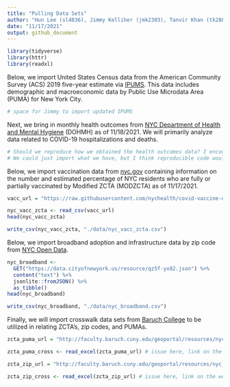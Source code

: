 ```yaml
---
title: "Pulling Data Sets"
author: "Hun Lee (sl4836), Jimmy Kelliher (jmk2303), Tanvir Khan (tk2886), Tucker Morgan (tlm2152), Zachary Katz (zak2132)"
date: "11/17/2021"
output: github_document
---
```


```r
library(tidyverse)
library(httr)
library(readxl)
```

Below, we import United States Census data from the American Community Survey (ACS) 2019 five-year estimate via [IPUMS](https://usa.ipums.org/usa/). This data includes demographic and macroeconomic data by Public Use Microdata Area (PUMA) for New York City.
```r
# space for Jimmy to import updated IPUMS

```

Next, we bring in monthly health outcomes from [NYC Department of Health and Mental Hygiene](https://github.com/nychealth/coronavirus-data) (DOHMH) as of 11/18/2021. We will primarily analyze data related to COVID-19 hospitalizations and deaths.
```r
# Should we reproduce how we obtained the health outcomes data? I encountered issues trying to find the same data table.
# We could just import what we have, but I think reproducible code would be nice.

```

Below, we import vaccination data from [nyc.gov](https://www1.nyc.gov/site/doh/covid/covid-19-data-vaccines.page) containing information on the number and estimated percentage of NYC residents who are fully or partially vaccinated by Modified ZCTA (MODZCTA) as of 11/17/2021.
```r
vacc_url = "https://raw.githubusercontent.com/nychealth/covid-vaccine-data/main/people/coverage-by-modzcta-allages.csv"

nyc_vacc_zcta <- read_csv(vacc_url)
head(nyc_vacc_zcta)
```

```r
write_csv(nyc_vacc_zcta, "./data/nyc_vacc_zcta.csv")
```

Below, we import broadband adoption and infrastructure data by zip code from [NYC Open Data](https://data.cityofnewyork.us/City-Government/Broadband-Adoption-and-Infrastructure-by-Zip-Code/qz5f-yx82/data). 
```r
nyc_broadband <- 
  GET("https://data.cityofnewyork.us/resource/qz5f-yx82.json") %>% 
  content("text") %>% 
  jsonlite::fromJSON() %>%
  as_tibble()
head(nyc_broadband)
```

```r
write_csv(nyc_broadband, "./data/nyc_broadband.csv")
```

Finally, we will import crosswalk data sets from [Baruch College](https://www.baruch.cuny.edu/confluence/display/geoportal/NYC+Geographies) to be utilized in relating ZCTA's, zip codes, and PUMAs.
```r
zcta_puma_url = "http://faculty.baruch.cuny.edu/geoportal/resources/nyc_geog/nyc_zcta10_to_puma10.xls"

zcta_puma_cross <- read_excel(zcta_puma_url) # issue here, link on the website seems broken

zcta_zip_url = "http://faculty.baruch.cuny.edu/geoportal/resources/nyc_geog/zip_to_zcta10_nyc_revised.xls"

zcta_zip_cross <- read_excel(zcta_zip_url) # issue here, link on the website seems broken
```

